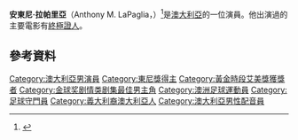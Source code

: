 {{Infobox person
| name = Anthony LaPaglia
| image = Anthony LaPaglia crop (cropped).jpg
| caption = 2013
| birth_name = Anthony M. LaPaglia
| birth_date = {{Birth date and age|1959|1|31|df=y}}
| birth_place = 澳大利亞南澳大利亞州阿德萊德
| spouse = Cherie Michan (離婚) <br/> {{le|Gia Carides}} (1998-2015)<br/>Alexandra Henkel
| occupation = 演员
| years_active = 1985–現在
| children = Bridget LaPaglia
| relatives = {{le|Jonathan LaPaglia}}
}}
'''安東尼·拉帕里亞'''（Anthony M. LaPaglia，{{bd|1959年|1月31日}}）<ref name=filmr>{{Cite web |url=http://www.filmreference.com/film/99/Anthony-LaPaglia.html |title=Anthony LaPaglia Biography (1959–) |access-date=2016-03-23 |archive-date=2017-07-03 |archive-url=https://web.archive.org/web/20170703090642/http://www.filmreference.com/film/99/Anthony-LaPaglia.html |dead-url=no }}</ref>是[[澳大利亞|澳大利亞]]的一位演員。他出演過的主要電影有[[終極證人|終極證人]]。
==參考資料==
{{Reflist}}

{{澳洲電影及電視美藝學院獎最佳男主角}}
{{黃金時段艾美獎最佳喜劇類劇集男客串演員}}
{{金球奖剧情类剧集最佳男主角}}
{{normdaten}}
{{DEFAULTSORT: LaPaglia, Anthony}}
[[Category:澳大利亞男演員|Category:澳大利亞男演員]]
[[Category:東尼獎得主|Category:東尼獎得主]]
[[Category:黃金時段艾美獎獲獎者|Category:黃金時段艾美獎獲獎者]]
[[Category:金球奖剧情类剧集最佳男主角|Category:金球奖剧情类剧集最佳男主角]]
[[Category:澳洲足球運動員|Category:澳洲足球運動員]]
[[Category:足球守門員|Category:足球守門員]]
[[Category:義大利裔澳大利亞人|Category:義大利裔澳大利亞人]]
[[Category:澳大利亞男性配音員|Category:澳大利亞男性配音員]]